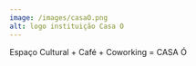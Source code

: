 ---
image: /images/casaO.png
alt: logo instituição Casa O
---
Espaço Cultural + Café + Coworking = CASA Ó